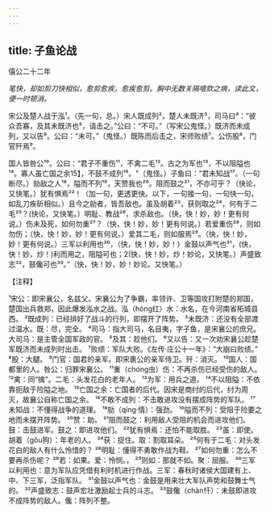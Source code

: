 ```yaml
---
---
---
```

title: 子鱼论战
---



僖公二十二年

*笔快，却如剪刀快相似，愈剪愈疾，愈疾愈剪。胸中无数关隔噎欬之病，读此文，便一时顿消。*

宋公及楚人战于泓¹。（先一句，总。）宋人既成列²，楚人未既济³，司马曰⁴：“彼众吾寡，及其未既济也⁵，请击之。”公曰：“不可。”（写宋公鬼怪。）既济而未成列，又以告⁶。公曰：“未可。”（鬼怪。）既陈而后击之，宋师败绩⁷。公伤股⁸，门官歼焉⁹。

国人皆咎公¹⁰。公曰：“君子不重伤¹¹，不禽二毛¹²。古之为军也¹³，不以阻隘也¹⁴。寡人虽亡国之余15】，不鼓不成列¹⁶。"（鬼怪。）子鱼曰：“君未知战¹⁷。（一句断尽。）勍敌之人¹⁸，隘而不列¹⁹，天赞我也²⁰。阻而鼓之²¹，不亦可乎？（快论，又快笔。）犹有惧焉²²！（加一句，更透更快。以下，一句接一句，一句快一句，如乱刀疾斫相似。）且今之勍者，皆吾敌也。虽及胡着²³，获则取之²⁴，何有于二毛²⁵？(快论，又快笔。）明耻、教战²⁶，求杀敌也。（快，快！妙，妙！更有何说。）伤未及死，如何勿重²⁷？（快，快！妙，妙！更有何说。）若爱重伤²⁸，则如勿伤；（快，快！妙，妙！更有何说。）爱其二毛，则如服焉²⁹。（快，快！妙，妙！更有何说。）三军以利用也³⁰，（快，快！妙，妙！）金鼓以声气也³¹，(快，快！妙，炒！)利而用之，阻隘可也；2(快，快！妙，炒！妙论，又快笔。）声盛致志³²，鼓儳可也³³。”（快，快！妙，妙！妙论。又快笔。）

【注释】

¹宋公：即宋襄公，名兹父。宋襄公为了争霸，率领许、卫等国攻打附楚的郑国，楚国出兵救郑，因此爆发泓水之战。泓（hóng红）水：水名，在今河南省柘城县西。
²既成列：已经排好了战斗的行列，即摆开了阵势。
³未既济：还没有全部渡过温水。既：尽，完全。
⁴司马：指大司马，名目夷，字子鱼，是宋襄公的庶兄。大司马：是主管全国军政的官。
⁵及其：趁他们。
⁶又以告：又一次劝宋襄公趁楚军既济而未成列时出击。
⁷败绩：军队大败。《左传·庄公十一年》：“大崩曰败绩。”
⁸股：大腿。
⁹门官：国君的亲军。即宋裹公的亲军侍卫。歼：消灭。
¹⁰国人：国都里的人。咎公：归罪宋襄公。
¹¹重（chóng虫）伤：不再杀伤已经受伤的敌人。
¹²禽：同“擒”。二毛：头发花白的老年人。
¹³为军：用兵之道。
¹⁴不以阻隘：不依靠扼敌于险隘之地。
¹⁵亡国之余：亡国者的后代。因宋是商纣的后代，纣为周灭，故襄公自称亡国之余。
¹⁶不敢不成列：不击敢进攻没有摆成阵势的军队。
¹⁷未知战：不懂得战争的道理。
¹⁸勍（qíng·情）：强劲。
¹⁰隘而不列：受阻于险要之地而未摆开阵势。
²⁰赞：助。
²¹阻而鼓之：利用敌人受阻的机会而进攻他们。鼓：击鼓进军。鼓之：即进攻他们。
²²犹有惧焉：还怕不能取胜。
²³虽：即使。胡着（gǒu狗）：年老的人。
²⁴获：捉住。取：割取耳朵。
²⁵何有于二毛：对头发花白的敌人有什么怜惜的？
²⁶明耻：懂得不勇敢作战为鞋。
²⁷如何勿重：怎么不要再杀伤呢？
²⁸若：如果。爱：怜悯。，
²⁹则如：那就不如。聚：屈服。
³⁰三军以利用也：意为军队应凭借有利时机进行作战。三军：春秋时诸侯大国建有上、中、下三军，泛指军队。
³¹金鼓以声气也：金鼓是用来壮大军队声势和鼓舞士气的。
³²声盛致志：鼓声宏壮激励起士兵的斗志。
³³鼓儳（chàn忏）：未鼓即进攻不成阵势的敌人。儳：阵列不整。